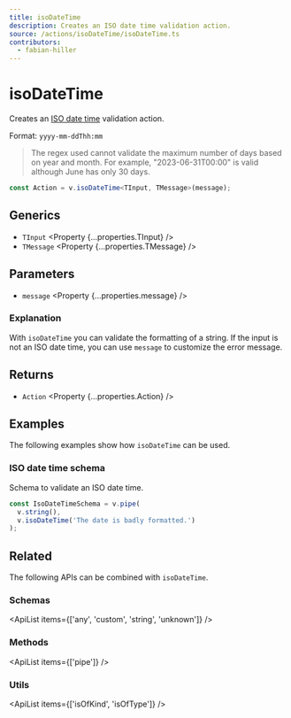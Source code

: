 ```yaml
---
title: isoDateTime
description: Creates an ISO date time validation action.
source: /actions/isoDateTime/isoDateTime.ts
contributors:
  - fabian-hiller
---
```



# isoDateTime

Creates an [ISO date time](https://en.wikipedia.org/wiki/ISO_8601) validation action.

Format: `yyyy-mm-ddThh:mm`

> The regex used cannot validate the maximum number of days based on year and month. For example, "2023-06-31T00:00" is valid although June has only 30 days.

```ts
const Action = v.isoDateTime<TInput, TMessage>(message);
```

## Generics

- `TInput` <Property {...properties.TInput} />
- `TMessage` <Property {...properties.TMessage} />

## Parameters

- `message` <Property {...properties.message} />

### Explanation

With `isoDateTime` you can validate the formatting of a string. If the input is not an ISO date time, you can use `message` to customize the error message.

## Returns

- `Action` <Property {...properties.Action} />

## Examples

The following examples show how `isoDateTime` can be used.

### ISO date time schema

Schema to validate an ISO date time.

```ts
const IsoDateTimeSchema = v.pipe(
  v.string(),
  v.isoDateTime('The date is badly formatted.')
);
```

## Related

The following APIs can be combined with `isoDateTime`.

### Schemas

<ApiList items={['any', 'custom', 'string', 'unknown']} />

### Methods

<ApiList items={['pipe']} />

### Utils

<ApiList items={['isOfKind', 'isOfType']} />
